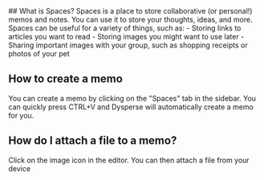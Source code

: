
<Layout title="Spaces">
## What is Spaces?
Spaces is a place to store collaborative (or personal!) memos and notes. You can use it to store your thoughts, ideas, and more. Spaces can be useful for a variety of things, such as:
- Storing links to articles you want to read
- Storing images you might want to use later
- Sharing important images with your group, such as shopping receipts or photos of your pet

## How to create a memo

You can create a memo by clicking on the "Spaces" tab in the sidebar. You can quickly press CTRL+V and Dysperse will automatically create a memo for you.

## How do I attach a file to a memo?

Click on the image icon in the editor. You can then attach a file from your device

</Layout>
